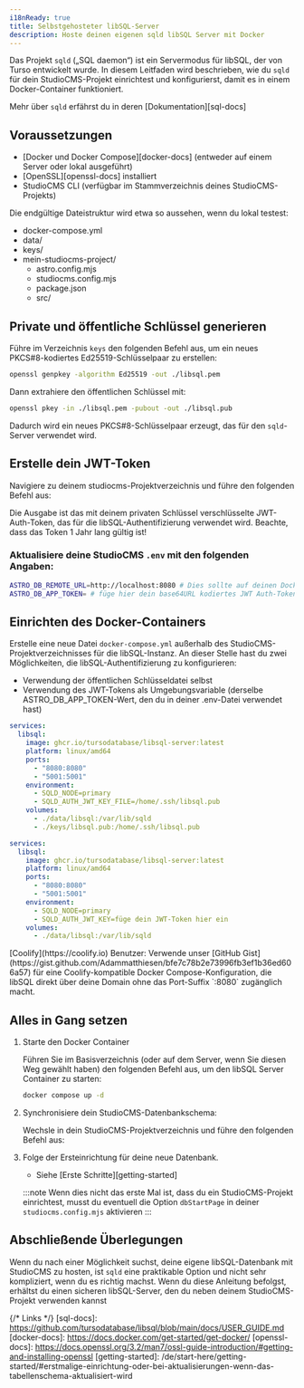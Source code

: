 ```yaml
---
i18nReady: true
title: Selbstgehosteter libSQL-Server
description: Hoste deinen eigenen sqld libSQL Server mit Docker
---
```



Das Projekt `sqld` („SQL daemon“) ist ein Servermodus für libSQL, der von Turso entwickelt wurde.  In diesem Leitfaden wird beschrieben, wie du `sqld` für dein StudioCMS-Projekt einrichtest und konfigurierst, damit es in einem Docker-Container funktioniert.

<ReadMore>Mehr über `sqld` erfährst du in deren [Dokumentation][sql-docs]</ReadMore>

## Voraussetzungen

- [Docker und Docker Compose][docker-docs] (entweder auf einem Server oder lokal ausgeführt)
- [OpenSSL][openssl-docs] installiert
- StudioCMS CLI (verfügbar im Stammverzeichnis deines StudioCMS-Projekts)

Die endgültige Dateistruktur wird etwa so aussehen, wenn du lokal testest:

<FileTree>

- docker-compose.yml
- data/
- keys/
- mein-studiocms-project/
  - astro.config.mjs
  - studiocms.config.mjs
  - package.json
  - src/

</FileTree>

## Private und öffentliche Schlüssel generieren

Führe im Verzeichnis `keys` den folgenden Befehl aus, um ein neues PKCS#8-kodiertes Ed25519-Schlüsselpaar zu erstellen: 

```bash  
openssl genpkey -algorithm Ed25519 -out ./libsql.pem  
```  
  
Dann extrahiere den öffentlichen Schlüssel mit: 

```bash
openssl pkey -in ./libsql.pem -pubout -out ./libsql.pub
```

Dadurch wird ein neues PKCS#8-Schlüsselpaar erzeugt, das für den `sqld`-Server verwendet wird.

## Erstelle dein JWT-Token

Navigiere zu deinem studiocms-Projektverzeichnis und führe den folgenden Befehl aus:

<PackageManagers pkg='studiocms' type='run' args='crypto gen-jwt -e 31556926 "../keys/libsql.pem"' />

Die Ausgabe ist das mit deinem privaten Schlüssel verschlüsselte JWT-Auth-Token, das für die libSQL-Authentifizierung verwendet wird. Beachte, dass das Token 1 Jahr lang gültig ist!

### Aktualisiere deine StudioCMS `.env` mit den folgenden Angaben:

```sh
ASTRO_DB_REMOTE_URL=http://localhost:8080 # Dies sollte auf deinen Docker-Server/dein lokales System zeigen
ASTRO_DB_APP_TOKEN= # füge hier dein base64URL kodiertes JWT Auth-Token ein
```

## Einrichten des Docker-Containers

Erstelle eine neue Datei `docker-compose.yml` außerhalb des StudioCMS-Projektverzeichnisses für die libSQL-Instanz. An dieser Stelle hast du zwei Möglichkeiten, die libSQL-Authentifizierung zu konfigurieren:

- Verwendung der öffentlichen Schlüsseldatei selbst
- Verwendung des JWT-Tokens als Umgebungsvariable (derselbe ASTRO_DB_APP_TOKEN-Wert, den du in deiner .env-Datei verwendet hast)

<Tabs>

<TabItem label="Datei mit öffentlichem Schlüssel">

```yml
services:
  libsql:
    image: ghcr.io/tursodatabase/libsql-server:latest
    platform: linux/amd64
    ports:
      - "8080:8080"
      - "5001:5001"
    environment:
      - SQLD_NODE=primary
      - SQLD_AUTH_JWT_KEY_FILE=/home/.ssh/libsql.pub
    volumes:
      - ./data/libsql:/var/lib/sqld
      - ./keys/libsql.pub:/home/.ssh/libsql.pub
```

</TabItem>

<TabItem label="JWT-Token">

```yml
services:
  libsql:
    image: ghcr.io/tursodatabase/libsql-server:latest
    platform: linux/amd64
    ports:
      - "8080:8080"
      - "5001:5001"
    environment:
      - SQLD_NODE=primary
      - SQLD_AUTH_JWT_KEY=füge dein JWT-Token hier ein
    volumes:
      - ./data/libsql:/var/lib/sqld
```

</TabItem>

</Tabs>

<Aside type="note" title="Bereitstellen auf Coolify?">
[Coolify](https://coolify.io) Benutzer: Verwende unser [GitHub Gist](https://gist.github.com/Adammatthiesen/bfe7c78b2e73996fb3ef1b36ed606a57) für eine Coolify-kompatible Docker Compose-Konfiguration, die libSQL direkt über deine Domain ohne das Port-Suffix `:8080` zugänglich macht.
</Aside>

## Alles in Gang setzen

<Steps>

1. Starte den Docker Container

   Führen Sie im Basisverzeichnis (oder auf dem Server, wenn Sie diesen Weg gewählt haben) den folgenden Befehl aus, um den libSQL Server Container zu starten:

   ```sh
   docker compose up -d
   ```

2. Synchronisiere dein StudioCMS-Datenbankschema:

   Wechsle in dein StudioCMS-Projektverzeichnis und führe den folgenden Befehl aus:

   <PackageManagers type="exec" args="astro db push --remote" />

3. Folge der Ersteinrichtung für deine neue Datenbank.

   - Siehe [Erste Schritte][getting-started]
   
   :::note
   Wenn dies nicht das erste Mal ist, dass du ein StudioCMS-Projekt einrichtest, musst du eventuell die Option `dbStartPage` in deiner `studiocms.config.mjs` aktivieren
   :::

</Steps>

## Abschließende Überlegungen

Wenn du nach einer Möglichkeit suchst, deine eigene libSQL-Datenbank mit StudioCMS zu hosten, ist `sqld` eine praktikable Option und nicht sehr kompliziert, wenn du es richtig machst. Wenn du diese Anleitung befolgst, erhältst du einen sicheren libSQL-Server, den du neben deinem StudioCMS-Projekt verwenden kannst

{/* Links */}
[sql-docs]: https://github.com/tursodatabase/libsql/blob/main/docs/USER_GUIDE.md
[docker-docs]: https://docs.docker.com/get-started/get-docker/
[openssl-docs]: https://docs.openssl.org/3.2/man7/ossl-guide-introduction/#getting-and-installing-openssl
[getting-started]: /de/start-here/getting-started/#erstmalige-einrichtung-oder-bei-aktualisierungen-wenn-das-tabellenschema-aktualisiert-wird